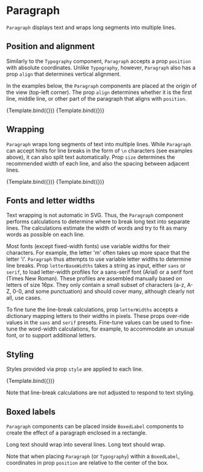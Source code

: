 
<Meta title="Addons/Annotation/Paragraph" />

# Paragraph


`Paragraph` displays text and wraps long segments into multiple lines.

<ArgsTable of={Paragraph} />

## Position and alignment

Similarly to the `Typography` component, `Paragraph` accepts a prop `position` with absolute coordinates.
Unlike `Typography`, however, `Paragraph` also has a prop `align` that determines vertical alignment.

In the examples below, the `Paragraph` components are placed at the origin of the view (top-left corner).
The prop `align` determines whether it is the first line, middle line, or other part of the paragraph
that aligns with `position`.

<Canvas>
    <Story
        name="top alignment"
        args={{
            position: [0, 0],
            size: [100, 26],
            align: 0,
            children: 'Line 1\nLine 2\nLine 3',
        }}
        component={Paragraph}
        decorators={[ChartDecorator]}
    >
        {Template.bind({})}
    </Story>
    <Story
        name="middle alignment"
        args={{
            position: [0, 0],
            size: [100, 26],
            align: 0.5,
            children: 'Line 1\nLine 2\nLine 3',
        }}
        component={Paragraph}
        decorators={[ChartDecorator]}
    >
        {Template.bind({})}
    </Story>
</Canvas>

## Wrapping

`Paragraph` wraps long segments of text into multiple lines.
While `Paragraph` can accept hints for line breaks in the form of `\n` characters (see examples above),
it can also split text automatically. Prop `size` determines the recommended width of each line, and also the spacing
between adjacent lines.

<Canvas>
    <Story
        name="wrapping, wide"
        args={{
            position: [0, 0],
            size: [180, 22],
            align: 0,
            children: 'Long text should wrap into several lines.',
        }}
        component={Paragraph}
        decorators={[ChartDecorator]}
    >
        {Template.bind({})}
    </Story>
    <Story
        name="wrapping, narrow"
        args={{
            position: [0, 0],
            size: [80, 28],
            align: 0,
            children: 'Long text should wrap into several lines.',
        }}
        component={Paragraph}
        decorators={[ChartDecorator]}
    >
        {Template.bind({})}
    </Story>
</Canvas>

## Fonts and letter widths

Text wrapping is not automatic in SVG. Thus, the `Paragraph` component performs
calculations to determine where to break long text into separate lines.
The calculations estimate the width of words and try to fit as many words as possible on each line.

Most fonts (except fixed-width fonts) use variable widths for their characters.
For example, the letter 'm' often takes up more space that the letter 'i'.
`Paragraph` thus attempts to use variable letter widths to determine line breaks.
Prop `letterBaseWidths` takes a string as input, either `sans` or `serif`,
to load letter-width profiles for a sans-serif font (Arial) or a serif font (Times New Roman).
These profiles are assembled manually based on letters of size 16px. They only contain a small subset of
characters (a-z, A-Z, 0-0, and some punctuation) and should cover many, although clearly not all, use cases.

To fine tune the line-break calculations, prop `letterWidths` accepts a dictionary mapping letters
to their widths in pixels. These props over-ride values in the `sans` and `serif` presets.
Fine-tune values can be used to fine-tune the word-width calculations, for example, to accommodate an unusual font,
or to support additional letters.

## Styling

Styles provided via prop `style` are applied to each line.

<Canvas>
    <Story
        name="centered"
        args={{
            position: [120, 60],
            size: [180, 22],
            align: 0,
            children: 'Long text should wrap into several lines.',
            style: { fontWeight: 600, textAnchor: 'middle' },
        }}
        component={Paragraph}
        decorators={[ChartDecorator]}
    >
        {Template.bind({})}
    </Story>
</Canvas>

Note that line-break calculations are not adjusted to respond to text styling.

## Boxed labels

`Paragraph` components can be placed inside `BoxedLabel` components to create
the effect of a paragraph enclosed in a rectangle.

<Canvas>
    <Story name="boxed label">
        <Chart size={[400, 300]} padding={[40, 40, 40, 40]} style={{ display: 'inline-block' }}>
            <Surface variant={'inner'} />
            <BoxedLabel
                position={[0.5, 0.5]}
                positionUnits={'relative'}
                size={[200, 100]}
                sizeUnits={'absolute'}
                boxStyle={{ fill: '#ffffff', stroke: '#222222', strokeWidth: 1 }}
                rx={8}
                ry={8}
            >
                <Paragraph
                    position={[-85, 0]}
                    size={[190, 22]}
                    align={0.5}
                    style={{ textAnchor: 'start', dominantBaseline: 'middle' }}
                >
                    Long text should wrap into several lines. Long text should wrap.
                </Paragraph>
            </BoxedLabel>
        </Chart>
    </Story>
</Canvas>

Note that when placing `Paragraph` (or `Typography`) within a `BoxedLabel`, coordinates in prop `position` are relative to the center of the box.
